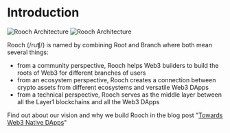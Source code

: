 # Introduction


<div>
  <Image
    src="/logo/rooch_black_combine.svg"
    alt="Rooch Architecture"
    width={600}
    height={600}
    className="dark:hidden"
  />
  <Image
    src="/logo/rooch_white_combine.svg"
    alt="Rooch Architecture"
    width={600}
    height={600}
    className="hidden dark:block"
  />
</div>

Rooch (/ruʧ/) is named by combining Root and Branch where both mean several things:

- from a community perspective, Rooch helps Web3 builders to build the roots of Web3 for different branches of users
- from an ecosystem perspective, Rooch creates a connection between crypto assets from different ecosystems and versatile Web3 DApps
- from a technical perspective, Rooch serves as the middle layer between all the Layer1 blockchains and all the Web3 DApps

Find out about our vision and why we build Rooch in the blog post "[Towards Web3 Native DApps](/blog/rooch-towards-web3-native-dapps)"

